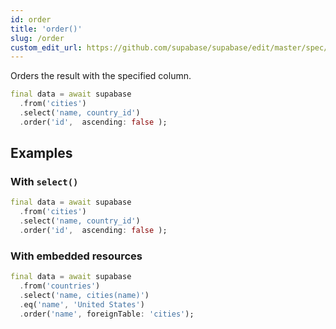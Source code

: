 ```yaml
---
id: order
title: 'order()'
slug: /order
custom_edit_url: https://github.com/supabase/supabase/edit/master/spec/supabase_dart_v1_legacy.yml
---
```



Orders the result with the specified column.

```dart
final data = await supabase
  .from('cities')
  .select('name, country_id')
  .order('id',  ascending: false );
```

## Examples

### With `select()`

```dart
final data = await supabase
  .from('cities')
  .select('name, country_id')
  .order('id',  ascending: false );
```

### With embedded resources

```dart
final data = await supabase
  .from('countries')
  .select('name, cities(name)')
  .eq('name', 'United States')
  .order('name', foreignTable: 'cities');
```
